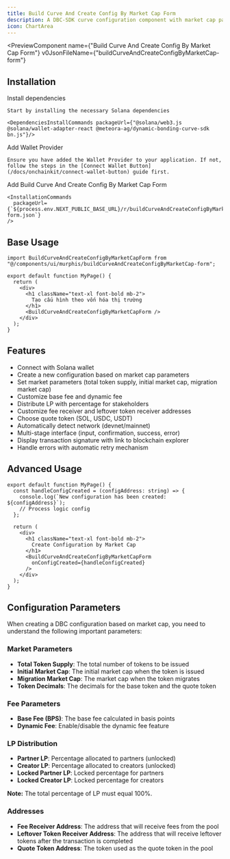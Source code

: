 ```yaml
---
title: Build Curve And Create Config By Market Cap Form
description: A DBC-SDK curve configuration component with market cap parameters và shadcn UI
icon: ChartArea
---
```


<PreviewComponent
  name={"Build Curve And Create Config By Market Cap Form"}
  v0JsonFileName={"buildCurveAndCreateConfigByMarketCap-form"}
>
  <BuildCurveAndCreateConfigByMarketCapForm />
</PreviewComponent>

## Installation

<Steps>
  <Step>
    Install dependencies

    Start by installing the necessary Solana dependencies

    <DependenciesInstallCommands packageUrl={"@solana/web3.js @solana/wallet-adapter-react @meteora-ag/dynamic-bonding-curve-sdk bn.js"}/>

  </Step>

  <Step>
    Add Wallet Provider

    Ensure you have added the Wallet Provider to your application. If not, follow the steps in the [Connect Wallet Button](/docs/onchainkit/connect-wallet-button) guide first.

  </Step>

  <Step>
    Add Build Curve And Create Config By Market Cap Form

    <InstallationCommands
      packageUrl={`${process.env.NEXT_PUBLIC_BASE_URL}/r/buildCurveAndCreateConfigByMarketCap-form.json`}
    />

  </Step>
</Steps>

## Base Usage

```tsx
import BuildCurveAndCreateConfigByMarketCapForm from "@/components/ui/murphis/buildCurveAndCreateConfigByMarketCap-form";
```

```tsx
export default function MyPage() {
  return (
    <div>
      <h1 className="text-xl font-bold mb-2">
        Tạo cấu hình theo vốn hóa thị trường
      </h1>
      <BuildCurveAndCreateConfigByMarketCapForm />
    </div>
  );
}
```

## Features

- Connect with Solana wallet
- Create a new configuration based on market cap parameters
- Set market parameters (total token supply, initial market cap, migration market cap)
- Customize base fee and dynamic fee
- Distribute LP with percentage for stakeholders
- Customize fee receiver and leftover token receiver addresses
- Choose quote token (SOL, USDC, USDT)
- Automatically detect network (devnet/mainnet)
- Multi-stage interface (input, confirmation, success, error)
- Display transaction signature with link to blockchain explorer
- Handle errors with automatic retry mechanism

## Advanced Usage

```tsx
export default function MyPage() {
  const handleConfigCreated = (configAddress: string) => {
    console.log(`New configuration has been created: ${configAddress}`);
    // Process logic config
  };

  return (
    <div>
      <h1 className="text-xl font-bold mb-2">
        Create Configuration by Market Cap
      </h1>
      <BuildCurveAndCreateConfigByMarketCapForm
        onConfigCreated={handleConfigCreated}
      />
    </div>
  );
}
```

## Configuration Parameters

When creating a DBC configuration based on market cap, you need to understand the following important parameters:

### Market Parameters

- **Total Token Supply**: The total number of tokens to be issued
- **Initial Market Cap**: The initial market cap when the token is issued
- **Migration Market Cap**: The market cap when the token migrates
- **Token Decimals**: The decimals for the base token and the quote token

### Fee Parameters

- **Base Fee (BPS)**: The base fee calculated in basis points
- **Dynamic Fee**: Enable/disable the dynamic fee feature

### LP Distribution

- **Partner LP**: Percentage allocated to partners (unlocked)
- **Creator LP**: Percentage allocated to creators (unlocked)
- **Locked Partner LP**: Locked percentage for partners
- **Locked Creator LP**: Locked percentage for creators

**Note:** The total percentage of LP must equal 100%.

### Addresses

- **Fee Receiver Address**: The address that will receive fees from the pool
- **Leftover Token Receiver Address**: The address that will receive leftover tokens after the transaction is completed
- **Quote Token Address**: The token used as the quote token in the pool
